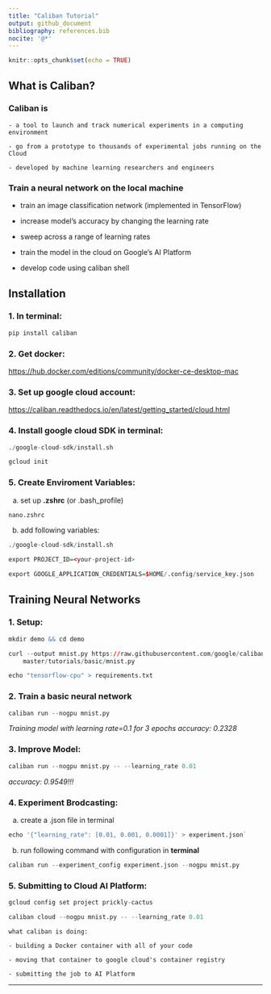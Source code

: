 ```yaml
---
title: "Caliban Tutorial"
output: github_document
bibliography: references.bib
nocite: '@*'
---
```


```r
knitr::opts_chunk$set(echo = TRUE)
```

## What is Caliban?

### Caliban is

    - a tool to launch and track numerical experiments in a computing environment

    - go from a prototype to thousands of experimental jobs running on the Cloud

    - developed by machine learning researchers and engineers


### Train a neural network on the local machine

  - train an image classification network (implemented in TensorFlow)

  - increase model's accuracy by changing the learning rate

  - sweep across a range of learning rates

  - train the model in the cloud on Google's AI Platform

  - develop code using caliban shell


## Installation

### 1. In terminal:

```r
pip install caliban
```

### 2. Get docker:

  <https://hub.docker.com/editions/community/docker-ce-desktop-mac>


### 3. Set up google cloud account:

  <https://caliban.readthedocs.io/en/latest/getting_started/cloud.html>


### 4. Install google cloud SDK in terminal:

```r
./google-cloud-sdk/install.sh

gcloud init
```

### 5. Create Enviroment Variables:

  a. set up **.zshrc** (or .bash_profile)
  
```r
nano.zshrc
```

  b. add following variables:

```r
./google-cloud-sdk/install.sh

export PROJECT_ID=<your-project-id>

export GOOGLE_APPLICATION_CREDENTIALS=$HOME/.config/service_key.json

```


## Training Neural Networks

### 1. Setup:

```r
mkdir demo && cd demo

curl --output mnist.py https://raw.githubusercontent.com/google/caliban
    master/tutorials/basic/mnist.py

echo "tensorflow-cpu" > requirements.txt
```


### 2. Train a basic neural network

```r
caliban run --nogpu mnist.py
```

*Training model with learning rate=0.1 for 3 epochs*
*accuracy: 0.2328*


### 3. Improve Model:

```r

caliban run --nogpu mnist.py -- --learning_rate 0.01
```
*accuracy: 0.9549!!!*

### 4. Experiment Brodcasting: 

  a. create a .json file in terminal

```r
echo '{"learning_rate": [0.01, 0.001, 0.0001]}' > experiment.json`
```

  b. run following command with configuration in **terminal**

```r
caliban run --experiment_config experiment.json --nogpu mnist.py
```


### 5. Submitting to Cloud AI Platform:

```r
gcloud config set project prickly-cactus

caliban cloud --nogpu mnist.py -- --learning_rate 0.01
```

    what caliban is doing:

    - building a Docker container with all of your code

    - moving that container to google cloud's container registry
  
    - submitting the job to AI Platform

-------------------------------------------------

